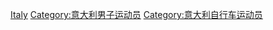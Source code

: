 [[Category:男子自行車選手|Italy]]
[[Category:意大利男子运动员|Category:意大利男子运动员]]
[[Category:意大利自行车运动员|Category:意大利自行车运动员]]